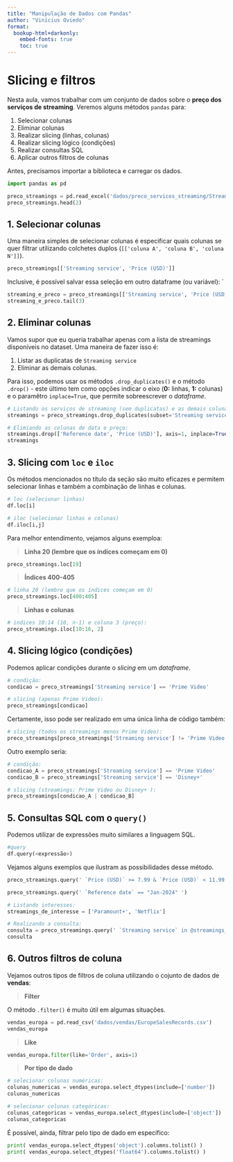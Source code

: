```yaml
---
title: "Manipulação de Dados com Pandas"
author: "Vinícius Oviedo"
format:
  bookup-html+darkonly:
    embed-fonts: true
    toc: true
---
```


# Slicing e filtros

Nesta aula, vamos trabalhar com um conjunto de dados sobre o **preço dos serviços de streaming**. Veremos alguns métodos `pandas` para:

1. Selecionar colunas
2. Eliminar colunas
3. Realizar slicing (linhas, colunas)
4. Realizar slicing lógico (condições)
5. Realizar consultas SQL
6. Aplicar outros filtros de colunas

Antes, precisamos importar a biblioteca e carregar os dados.

```python
import pandas as pd

preco_streamings = pd.read_excel('dados/preco_servicos_streaming/Streaming_prices.xlsx')
preco_streamings.head(2)
``` 

## 1. Selecionar colunas

Uma maneira simples de selecionar colunas é especificar quais colunas se quer filtrar utilizando colchetes duplos (`[['coluna A', 'coluna B', 'coluna N']]`).

```python
preco_streamings[['Streaming service', 'Price (USD)']]
```

Inclusive, é possível salvar essa seleção em outro dataframe (ou variável):
`
```python
streaming_e_preco = preco_streamings[['Streaming service', 'Price (USD)']]
streaming_e_preco.tail(3)
```

## 2. Eliminar colunas

Vamos supor que eu queria trabalhar apenas com a lista de streamings disponíveis no dataset. Uma maneira de fazer isso é:

1. Listar as duplicatas de `Streaming service`
2. Eliminar as demais colunas.

Para isso, podemos usar os métodos `.drop_duplicates()` e o método `.drop()` - este último tem como opções indicar o eixo (**0:** linhas, **1:** colunas) e o paramêtro `inplace=True`, que permite sobreescrever o *dataframe*.

```python
# Listando os serviços de streaming (sem duplicatas) e as demais colunas:
streamings = preco_streamings.drop_duplicates(subset='Streaming service')

# Elimiando as colunas de data e preço:
streamings.drop(['Reference date', 'Price (USD)'], axis=1, inplace=True)
streamings
``` 

## 3. Slicing com `loc` e `iloc`

Os métodos mencionados no título da seção são muito eficazes e permitem selecionar linhas e também a combinação de linhas e colunas. 

```python
# loc (selecionar linhas)
df.loc[i]

# iloc (selecionar linhas e colunas)
df.iloc[i,j]
```

Para melhor entendimento, vejamos alguns exemploa:

> **Linha 20 (lembre que os índices começam em 0)**
```python
preco_streamings.loc[19]
```

> **Índices 400-405**
```python
# linha 20 (lembre que os índices começam em 0)
preco_streamings.loc[400:405]
```

> **Linhas e colunas**
```python
# indices 10:14 (10, n-1) e coluna 3 (preço):
preco_streamings.iloc[10:16, 2]
```


## 4. Slicing lógico (condições)

Podemos aplicar condições durante o *slicing* em um *dataframe*.

```python
# condição:
condicao = preco_streamings['Streaming service'] == 'Prime Video'

# slicing (apenas Prime Video):
preco_streamings[condicao]
```

Certamente, isso pode ser realizado em uma única linha de código também:

```python
# slicing (todos os streamings menos Prime Video):
preco_streamings[preco_streamings['Streaming service'] != 'Prime Video']
```

Outro exemplo seria:

```python
# condição:
condicao_A = preco_streamings['Streaming service'] == 'Prime Video' 
condicao_B = preco_streamings['Streaming service'] == 'Disney+'

# slicing (streamings: Prime Video ou Disney+ ):
preco_streamings[condicao_A | condicao_B]
```


## 5. Consultas SQL com o `query()`

Podemos utilizar de expressões muito similares a linguagem SQL.

```python
#query
df.query(<expressão>)
```

Vejamos alguns exemplos que ilustram as possibilidades desse método.

```python
preco_streamings.query(' `Price (USD)` >= 7.99 & `Price (USD)` < 11.99')
```

```python
preco_streamings.query(' `Reference date` == "Jan-2024" ')
```

```python
# Listando interesses:
streamings_de_interesse = ['Paramount+', 'Netflix']

# Realizando a consulta:
consulta = preco_streamings.query(' `Streaming service` in @streamings_de_interesse ')
consulta
```

## 6. Outros filtros de coluna

Vejamos outros tipos de filtros de coluna utilizando o cojunto de dados de **vendas**:

> **Filter**

O método `.filter()` é muito útil em algumas situações. 

```python
vendas_europa = pd.read_csv('dados/vendas/EuropeSalesRecords.csv')
vendas_europa
```

> **Like**

```python
vendas_europa.filter(like='Order', axis=1)
```

> **Por tipo de dado**

```python
# selecionar colunas numéricas:
colunas_numericas = vendas_europa.select_dtypes(include=['number'])
colunas_numericas
```

```python
# selecionar colunas categóricas:
colunas_categoricas = vendas_europa.select_dtypes(include=['object'])
colunas_categoricas
```

É possível, ainda, filtrar pelo tipo de dado em específico:

```python
print( vendas_europa.select_dtypes('object').columns.tolist() )
print( vendas_europa.select_dtypes('float64').columns.tolist() )
```